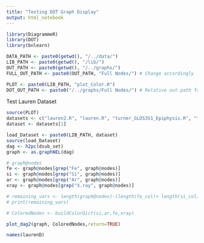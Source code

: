 ```yaml
---
title: "Testing DOT Graph Display"
output: html_notebook
---
```

 
```r
library(DiagrammeR)
library(DOT)
library(bnlearn)

DATA_PATH <- paste0(getwd(), "/../data/")
LIB_PATH <- paste0(getwd(), "/lib/")
OUT_PATH <- paste0(getwd(), "/../graphs/")
FULL_OUT_PATH <- paste0(OUT_PATH, "Full Nodes/") # Change accordingly

PLOT <- paste0(LIB_PATH, "plot_Color.R")
DOT_OUT_PATH <- paste0("/../graphs/Full Nodes/") # Relative out path for DOT package

```

Test Lauren Dataset
```r
source(PLOT)
datasets <- c("lauren2.R", "lauren.R", "turner_GLDS351_Epiphysis.R", "turner_LSDS_30.R", "ko.R", "alwood_LSDS_15.R")
dataset <- datasets[1]

load_Dataset <- paste0(LIB_PATH, dataset)
source(load_Dataset)
dag <- h2pc(dsub_set)
graph <- as.graphNEL(dag)

```


```r
# graph@nodes
fe <- graph@nodes[grep("Fe", graph@nodes)]
si <- graph@nodes[grep("Si", graph@nodes)]
ar <- graph@nodes[grep("Ar", graph@nodes)]
xray <- graph@nodes[grep("X.ray", graph@nodes)]

# remaining_vars <- length(graph@nodes)-(length(fe_col)+ length(si_col) + length(ar_col) + length(xray_col))
# print(remaining_vars)
```


```r
# ColoredNodes <- buildColorDict(si,ar,fe,xray)

plot_dag2(graph, ColoredNodes,return=TRUE)
```


```r
names(laurenD)
```

